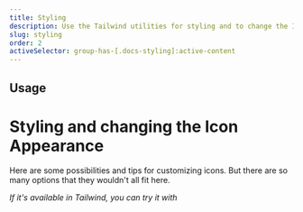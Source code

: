 ```yaml
---
title: Styling
description: Use the Tailwind utilities for styling and to change the Icon appearance
slug: styling
order: 2
activeSelector: group-has-[.docs-styling]:active-content
---
```



## Usage

# Styling and changing the Icon Appearance

Here are some possibilities and tips for customizing icons. But there are so many options that they wouldn't all fit here.

_If it's available in Tailwind, you can try it with <RocketIconsText />_

